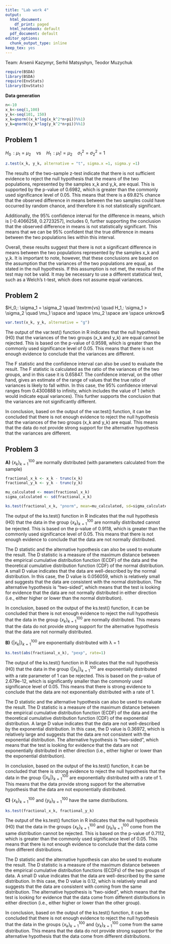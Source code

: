 ---
title: "Lab work 4"
output:
  html_document:
    df_print: paged
  html_notebook: default
  pdf_document: default
editor_options:
  chunk_output_type: inline
keep_tex: yes
---

Team: Arsenii Kazymyr, Serhii Matsyshyn, Teodor Muzychuk

```{r}
require(BSDA)
library(BSDA)
require(EnvStats)   
library(EnvStats)

```

**Data generation**

```{r}
n<-10
x_k<-seq(1,100)
y_k<-seq(101, 150)
x_k=qnorm((x_k*log(x_k^2*n+pi))%%1)
y_k=qnorm((y_k*log(y_k^2*n+pi))%%1)

```

## Problem 1

$H_0\,: \mu_1 = \mu_2 \quad \textrm{vs} \quad H_1\,: \mu_1 != \mu_2 \quad \sigma_1^2 = \sigma_2^2 = 1$

```{r}
z.test(x_k, y_k, alternative = "t", sigma.x =1, sigma.y =1)
```

The results of the two-sample z-test indicate that there is not sufficient evidence to reject the null hypothesis that the means of the two populations, represented by the samples x_k and y_k, are equal. This is supported by the p-value of 0.6982, which is greater than the commonly used significance level of 0.05. This means that there is a 69.82% chance that the observed difference in means between the two samples could have occurred by random chance, and therefore it is not statistically significant.

Additionally, the 95% confidence interval for the difference in means, which is [-0.4066258, 0.2723257], includes 0, further supporting the conclusion that the observed difference in means is not statistically significant. This means that we can be 95% confident that the true difference in means between the two populations lies within this interval.

Overall, these results suggest that there is not a significant difference in means between the two populations represented by the samples x_k and y_k. It is important to note, however, that these conclusions are based on the assumption that the variances of the two populations are equal, as stated in the null hypothesis. If this assumption is not met, the results of the test may not be valid. It may be necessary to use a different statistical test, such as a Welch's t-test, which does not assume equal variances.

## Problem 2

$H_0,: \sigma_1 = \sigma_2 \quad \textrm{vs} \quad H_1,: \sigma_1 > \sigma_2 \quad \mu_1 \space and \space \mu_2 \space are \space unknow$

```{r}
var.test(x_k, y_k, alternative = "g")
```

The output of the var.test() function in R indicates that the null hypothesis (H0) that the variances of the two groups (x_k and y_k) are equal cannot be rejected. This is based on the p-value of 0.9598, which is greater than the commonly used significance level of 0.05. This means that there is not enough evidence to conclude that the variances are different.

The F statistic and the confidence interval can also be used to evaluate the result. The F statistic is calculated as the ratio of the variances of the two groups, and in this case it is 0.65847. The confidence interval, on the other hand, gives an estimate of the range of values that the true ratio of variances is likely to fall within. In this case, the 95% confidence interval ranges from 0.4300888 to infinity, which includes the value of 1 (which would indicate equal variances). This further supports the conclusion that the variances are not significantly different.

In conclusion, based on the output of the var.test() function, it can be concluded that there is not enough evidence to reject the null hypothesis that the variances of the two groups (x_k and y_k) are equal. This means that the data do not provide strong support for the alternative hypothesis that the variances are different.

## Problem 3

**A)** $\left\{x_k\right\}_{k=1}^{100}$ are normally distributed (with parameters calculated from the sample)

```{r}
fractional_x_k <- x_k - trunc(x_k)
fractional_y_k <- y_k - trunc(y_k)

mu_calculated <- mean(fractional_x_k)
sigma_calculated <- sd(fractional_x_k)

ks.test(fractional_x_k, "pnorm", mean=mu_calculated, sd=sigma_calculated)
```

The output of the ks.test() function in R indicates that the null hypothesis (H0) that the data in the group $\left\{x_k\right\}_{k=1}^{100}$ are normally distributed cannot be rejected. This is based on the p-value of 0.9118, which is greater than the commonly used significance level of 0.05. This means that there is not enough evidence to conclude that the data are not normally distributed.

The D statistic and the alternative hypothesis can also be used to evaluate the result. The D statistic is a measure of the maximum distance between the empirical cumulative distribution function (ECDF) of the data and the theoretical cumulative distribution function (CDF) of the normal distribution. A small D value indicates that the data are well-described by the normal distribution. In this case, the D value is 0.056059, which is relatively small and suggests that the data are consistent with the normal distribution. The alternative hypothesis is "two-sided", which means that the test is looking for evidence that the data are not normally distributed in either direction (i.e., either higher or lower than the normal distribution).

In conclusion, based on the output of the ks.test() function, it can be concluded that there is not enough evidence to reject the null hypothesis that the data in the group $\left\{x_k\right\}_{k=1}^{100}$ are normally distributed. This means that the data do not provide strong support for the alternative hypothesis that the data are not normally distributed.

**B)**
$\left\{|x_k|\right\}_{k=1}^{100}$ are exponentially distributed with λ = 1

```{r}
ks.test(abs(fractional_x_k), "pexp", rate=1)
```

The output of the ks.test() function in R indicates that the null hypothesis (H0) that the data in the group $\left\{|x_k|\right\}_{k=1}^{100}$ are exponentially distributed with a rate parameter of 1 can be rejected. This is based on the p-value of 2.679e-12, which is significantly smaller than the commonly used significance level of 0.05. This means that there is strong evidence to conclude that the data are not exponentially distributed with a rate of 1.

The D statistic and the alternative hypothesis can also be used to evaluate the result. The D statistic is a measure of the maximum distance between the empirical cumulative distribution function (ECDF) of the data and the theoretical cumulative distribution function (CDF) of the exponential distribution. A large D value indicates that the data are not well-described by the exponential distribution. In this case, the D value is 0.36972, which is relatively large and suggests that the data are not consistent with the exponential distribution. The alternative hypothesis is "two-sided", which means that the test is looking for evidence that the data are not exponentially distributed in either direction (i.e., either higher or lower than the exponential distribution).

In conclusion, based on the output of the ks.test() function, it can be concluded that there is strong evidence to reject the null hypothesis that the data in the group $\left\{|x_k|\right\}_{k=1}^{100}$ are exponentially distributed with a rate of 1. This means that the data provide strong support for the alternative hypothesis that the data are not exponentially distributed.

**C)**
$\left\{x_k\right\}_{k=1}^{100}$ and $\left\{y_k\right\}_{k=1}^{100}$ have the same distributions.

```{r}
ks.test(fractional_x_k, fractional_y_k)
```

The output of the ks.test() function in R indicates that the null hypothesis (H0) that the data in the groups $\left\{x_k\right\}_{k=1}^{100}$ and $\left\{y_k\right\}_{k=1}^{100}$ come from the same distribution cannot be rejected. This is based on the p-value of 0.7112, which is greater than the commonly used significance level of 0.05. This means that there is not enough evidence to conclude that the data come from different distributions.

The D statistic and the alternative hypothesis can also be used to evaluate the result. The D statistic is a measure of the maximum distance between the empirical cumulative distribution functions (ECDFs) of the two groups of data. A small D value indicates that the data are well-described by the same distribution. In this case, the D value is 0.12, which is relatively small and suggests that the data are consistent with coming from the same distribution. The alternative hypothesis is "two-sided", which means that the test is looking for evidence that the data come from different distributions in either direction (i.e., either higher or lower than the other group).

In conclusion, based on the output of the ks.test() function, it can be concluded that there is not enough evidence to reject the null hypothesis that the data in the groups $\left\{x_k\right\}_{k=1}^{100}$ and $\left\{y_k\right\}_{k=1}^{100}$ come from the same distribution. This means that the data do not provide strong support for the alternative hypothesis that the data come from different distributions.
